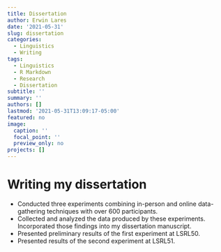 ```yaml
---
title: Dissertation
author: Erwin Lares
date: '2021-05-31'
slug: dissertation
categories:
  - Linguistics
  - Writing
tags:
  - Linguistics
  - R Markdown
  - Research
  - Dissertation
subtitle: ''
summary: ''
authors: []
lastmod: '2021-05-31T13:09:17-05:00'
featured: no
image:
  caption: ''
  focal_point: ''
  preview_only: no
projects: []
---
```

# Writing my dissertation 

* Conducted three experiments combining in-person and online data-gathering techniques with over 600 participants.  
* Collected and analyzed the data produced
by these experiments. Incorporated those findings into my dissertation manuscript.  
* Presented preliminary results of the first experiment at LSRL50.    
* Presented results of the second experiment at LSRL51.